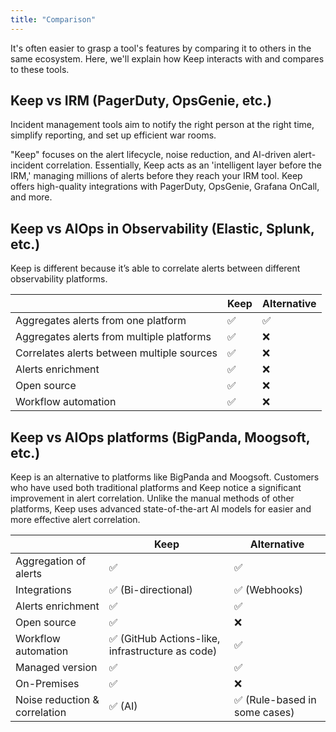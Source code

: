 ```yaml
---
title: "Comparison"
---
```


It's often easier to grasp a tool's features by comparing it to others in the same ecosystem. Here, we'll explain how Keep interacts with and compares to these tools.

## Keep vs IRM (PagerDuty, OpsGenie, etc.)

Incident management tools aim to notify the right person at the right time, simplify reporting, and set up efficient war rooms.

"Keep" focuses on the alert lifecycle, noise reduction, and AI-driven alert-incident correlation. Essentially, Keep acts as an 'intelligent layer before the IRM,' managing millions of alerts before they reach your IRM tool. Keep offers high-quality integrations with PagerDuty, OpsGenie, Grafana OnCall, and more.

## Keep vs AIOps in Observability (Elastic, Splunk, etc.)

Keep is different because it’s able to correlate alerts between different observability platforms.

|                                       | Keep                                                           | Alternative                  |
| ------------------------------------- | -------------------------------------------------------------- | ---------------------------- |
| Aggregates alerts from one platform | ✅                                                           | ✅                            |
| Aggregates alerts from multiple platforms | ✅                                                             | ❌                            |
| Correlates alerts between multiple sources | ✅                                                    | ❌                            |
| Alerts enrichment                     | ✅                                                             | ❌                            |
| Open source                           | ✅                                                             | ❌                            |
| Workflow automation                   | ✅                                                             | ❌                            |

## Keep vs AIOps platforms (BigPanda, Moogsoft, etc.)

Keep is an alternative to platforms like BigPanda and Moogsoft. 
Customers who have used both traditional platforms and Keep notice a significant improvement in alert correlation. Unlike the manual methods of other platforms, Keep uses advanced state-of-the-art AI models for easier and more effective alert correlation.

|                                       | Keep                                                           | Alternative                  |
| ------------------------------------- | -------------------------------------------------------------- | ---------------------------- |
| Aggregation of alerts                 | ✅                                                             | ✅                            |
| Integrations                          | ✅ (Bi-directional)                                            | ✅ (Webhooks)                 |
| Alerts enrichment                     | ✅                                                             | ✅                            |
| Open source                           | ✅                                                             | ❌                            |
| Workflow automation                   | ✅ (GitHub Actions-like, infrastructure as code)               | ✅                            |
| Managed version                       | ✅                                                             | ✅                             |
| On-Premises                           | ✅                                                             | ❌                             |
| Noise reduction & correlation         | ✅ (AI)                                                        | ✅ (Rule-based in some cases) |
